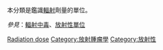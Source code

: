 本分類是鑑識[[輻射|輻射]]劑量的單位。 

''參見''：[[輻射中毒|輻射中毒]]、[[:Category:放射性單位|放射性單位]]

[[Category:计量单位|Radiation dose]]
[[Category:放射腫瘤學|Category:放射腫瘤學]]
[[Category:放射性|Category:放射性]]